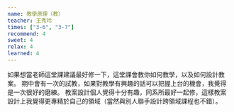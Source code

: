 ```yaml
---
name: 教學原理（教）
teacher: 王秀玲
times: ["3-6", "3-7"]
recommend: 4
sweet: 4
relax: 4
learned: 4
---
```

如果想當老師這堂課建議最好修一下，這堂課會教你如何教學，以及如何設計教案。
期中會有一次的試教，如果對教學有興趣的話可以把握上台的機會，我覺得是一次很好的磨練。
教案設計個人覺得十分有趣，同系所最好一起修，這樣教案設計上我覺得更專精於自己的領域（當然與別人聯手設計跨領域課程也不錯）。